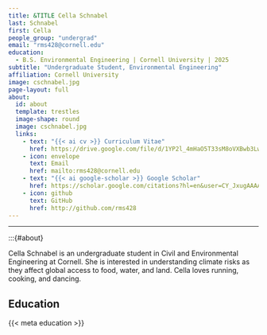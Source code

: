 ```yaml
---
title: &TITLE Cella Schnabel
last: Schnabel
first: Cella
people_group: "undergrad"
email: "rms428@cornell.edu"
education:
  - B.S. Environmental Engineering | Cornell University | 2025
subtitle: "Undergraduate Student, Environmental Engineering"
affiliation: Cornell University
image: cschnabel.jpg
page-layout: full
about: 
  id: about
  template: trestles
  image-shape: round
  image: cschnabel.jpg
  links:
    - text: "{{< ai cv >}} Curriculum Vitae"
      href: https://drive.google.com/file/d/1YP2l_4mHaO5T33sM8oVXBwb3LwIo9hkO/view?usp=sharing
    - icon: envelope
      text: Email
      href: mailto:rms428@cornell.edu
    - text: "{{< ai google-scholar >}} Google Scholar"
      href: https://scholar.google.com/citations?hl=en&user=CY_JxugAAAAJ
    - icon: github
      text: GitHub 
      href: http://github.com/rms428
---
```


<hr>

:::{#about}


Cella Schnabel is an undergraduate student in Civil and Environmental Engineering at Cornell. She is interested in understanding climate risks as they affect global access to food, water, and land. Cella loves running, cooking, and dancing.


## Education


{{< meta education >}}

<br>

